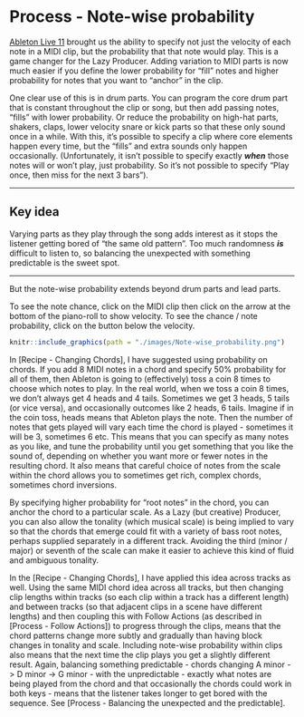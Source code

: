 # Process - Note-wise probability

[Ableton Live 11](https://www.ableton.com/en/live/) brought us the ability to specify not just the velocity of each note in a MIDI clip, but the probability that that note would play. This is a game changer for the Lazy Producer. Adding variation to MIDI parts is now much easier if you define the lower probability for "fill" notes and higher probability for notes that you want to "anchor" in the clip.

One clear use of this is in drum parts. You can program the core drum part that is constant throughout the clip or song, but then add passing notes, "fills" with lower probability. Or reduce the probability on high-hat parts, shakers, claps, lower velocity snare or kick parts so that these only sound once in a while. With this, it's possible to specify a clip where core elements happen every time, but the "fills" and extra sounds only happen occasionally. (Unfortunately, it isn't possible to specify exactly ***when*** those notes will or won't play, just probability. So it's not possible to specify "Play once, then miss for the next 3 bars").

------------------------------------------------------------------------

## Key idea {.unnumbered}

Varying parts as they play through the song adds interest as it stops the listener getting bored of "the same old pattern". Too much randomness ***is*** difficult to listen to, so balancing the unexpected with something predictable is the sweet spot.

------------------------------------------------------------------------

But the note-wise probability extends beyond drum parts and lead parts.

To see the note chance, click on the MIDI clip then click on the arrow at the bottom of the piano-roll to show velocity. To see the chance / note probability, click on the button below the velocity.

```r
knitr::include_graphics(path = "./images/Note-wise_probability.png")
```

In [Recipe - Changing Chords], I have suggested using probability on chords. If you add 8 MIDI notes in a chord and specify 50% probability for all of them, then Ableton is going to (effectively) toss a coin 8 times to choose which notes to play. In the real world, when we toss a coin 8 times, we don't always get 4 heads and 4 tails. Sometimes we get 3 heads, 5 tails (or vice versa), and occasionally outcomes like 2 heads, 6 tails. Imagine if in the coin toss, heads means that Ableton plays the note. Then the number of notes that gets played will vary each time the chord is played - sometimes it will be 3, sometimes 6 etc. This means that you can specify as many notes as you like, and tune the probability until you get something that you like the sound of, depending on whether you want more or fewer notes in the resulting chord. It also means that careful choice of notes from the scale within the chord allows you to sometimes get rich, complex chords, sometimes chord inversions.

By specifying higher probability for "root notes" in the chord, you can anchor the chord to a particular scale. As a Lazy (but creative) Producer, you can also allow the tonality (which musical scale) is being implied to vary so that the chords that emerge could fit with a variety of bass root notes, perhaps supplied separately in a different track. Avoiding the third (minor / major) or seventh of the scale can make it easier to achieve this kind of fluid and ambiguous tonality.

In the [Recipe - Changing Chords], I have applied this idea across tracks as well. Using the same MIDI chord idea across all tracks, but then changing clip lengths within tracks (so each clip within a track has a different length) and between tracks (so that adjacent clips in a scene have different lengths) and then coupling this with Follow Actions (as described in [Process - Follow Actions]) to progress through the clips, means that the chord patterns change more subtly and gradually than having block changes in tonality and scale. Including note-wise probability within clips also means that the next time the clip plays you get a slightly different result. Again, balancing something predictable - chords changing A minor -\> D minor -\> G minor - with the unpredictable - exactly what notes are being played from the chord and that occasionally the chords could work in both keys - means that the listener takes longer to get bored with the sequence. See [Process - Balancing the unexpected and the predictable].
